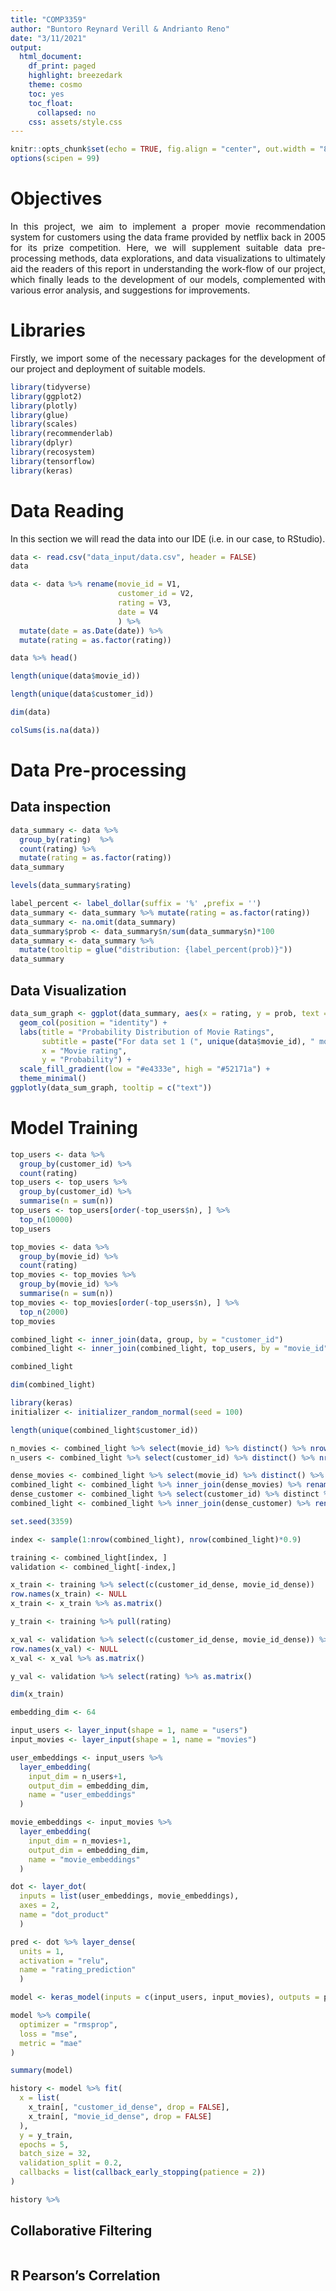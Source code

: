 ```yaml
---
title: "COMP3359"
author: "Buntoro Reynard Verill & Andrianto Reno"
date: "3/11/2021"
output: 
  html_document:
    df_print: paged
    highlight: breezedark
    theme: cosmo
    toc: yes
    toc_float:
      collapsed: no
    css: assets/style.css
---
```


```r
knitr::opts_chunk$set(echo = TRUE, fig.align = "center", out.width = "80%")
options(scipen = 99)
```


<style>
body {
text-align: justify}
</style>

# Objectives

In this project, we aim to implement a proper movie recommendation system for customers using the data frame provided by netflix back in 2005 for its prize competition. Here, we will supplement suitable data pre-processing methods, data explorations, and data visualizations to ultimately aid the readers of this report in understanding the work-flow of our project, which finally leads to the development of our models, complemented with various error analysis, and suggestions for improvements.

# Libraries

Firstly, we import some of the necessary packages for the development of our project and deployment of suitable models.

```r
library(tidyverse)
library(ggplot2)
library(plotly)
library(glue)
library(scales)
library(recommenderlab)
library(dplyr)
library(recosystem)
library(tensorflow)
library(keras)
```

# Data Reading

In this section we will read the data into our IDE (i.e. in our case, to RStudio).

```r
data <- read.csv("data_input/data.csv", header = FALSE)
data
```

```r
data <- data %>% rename(movie_id = V1,
                        customer_id = V2,
                        rating = V3,
                        date = V4
                        ) %>% 
  mutate(date = as.Date(date)) %>% 
  mutate(rating = as.factor(rating))

data %>% head()
```


```r
length(unique(data$movie_id))
```

```r
length(unique(data$customer_id))
```




```r
dim(data)
```

```r
colSums(is.na(data))
```

# Data Pre-processing {.tabset}


## Data inspection
```r
data_summary <- data %>% 
  group_by(rating)  %>% 
  count(rating) %>% 
  mutate(rating = as.factor(rating))
data_summary
```


```r
levels(data_summary$rating)
```


```r
label_percent <- label_dollar(suffix = '%' ,prefix = '')
data_summary <- data_summary %>% mutate(rating = as.factor(rating))
data_summary <- na.omit(data_summary)
data_summary$prob <- data_summary$n/sum(data_summary$n)*100
data_summary <- data_summary %>% 
  mutate(tooltip = glue("distribution: {label_percent(prob)}"))
data_summary
```

## Data Visualization

```r
data_sum_graph <- ggplot(data_summary, aes(x = rating, y = prob, text = tooltip, fill = prob)) +
  geom_col(position = "identity") +
  labs(title = "Probability Distribution of Movie Ratings",
       subtitle = paste("For data set 1 (", unique(data$movie_id), " movies, ", unique(data$customers), " customers, and ", nrow(data$rating), " ratings"),
       x = "Movie rating",
       y = "Probability") +
  scale_fill_gradient(low = "#e4333e", high = "#52171a") +
  theme_minimal() 
ggplotly(data_sum_graph, tooltip = c("text"))
```

# Model Training {.tabset}

```r
top_users <- data %>% 
  group_by(customer_id) %>% 
  count(rating)
top_users <- top_users %>% 
  group_by(customer_id) %>% 
  summarise(n = sum(n))
top_users <- top_users[order(-top_users$n), ] %>% 
  top_n(10000)
top_users
```

```r
top_movies <- data %>% 
  group_by(movie_id) %>% 
  count(rating)
top_movies <- top_movies %>% 
  group_by(movie_id) %>% 
  summarise(n = sum(n))
top_movies <- top_movies[order(-top_users$n), ] %>% 
  top_n(2000)
top_movies
```

```r
combined_light <- inner_join(data, group, by = "customer_id")
combined_light <- inner_join(combined_light, top_users, by = "movie_id")

combined_light
```

```r
dim(combined_light)
```


```r
library(keras)
initializer <- initializer_random_normal(seed = 100)
```

```r
length(unique(combined_light$customer_id))
```

```r
n_movies <- combined_light %>% select(movie_id) %>% distinct() %>% nrow()
n_users <- combined_light %>% select(customer_id) %>% distinct() %>% nrow()
```

```r
dense_movies <- combined_light %>% select(movie_id) %>% distinct() %>% rowid_to_column()
combined_light <- combined_light %>% inner_join(dense_movies) %>% rename(movie_id_dense = rowid)
dense_customer <- combined_light %>% select(customer_id) %>% distinct %>% rowid_to_column()
combined_light <- combined_light %>% inner_join(dense_customer) %>% rename(customer_id_dense = rowid)
```

```r
set.seed(3359)

index <- sample(1:nrow(combined_light), nrow(combined_light)*0.9)

training <- combined_light[index, ]
validation <- combined_light[-index,]

x_train <- training %>% select(c(customer_id_dense, movie_id_dense))
row.names(x_train) <- NULL
x_train <- x_train %>% as.matrix()

y_train <- training %>% pull(rating)

x_val <- validation %>% select(c(customer_id_dense, movie_id_dense)) %>% as.matrix()
row.names(x_val) <- NULL
x_val <- x_val %>% as.matrix()

y_val <- validation %>% select(rating) %>% as.matrix()
```

```r
dim(x_train)
```


```r
embedding_dim <- 64

input_users <- layer_input(shape = 1, name = "users")
input_movies <- layer_input(shape = 1, name = "movies")

user_embeddings <- input_users %>% 
  layer_embedding(
    input_dim = n_users+1,
    output_dim = embedding_dim,
    name = "user_embeddings"
  ) 

movie_embeddings <- input_movies %>% 
  layer_embedding(
    input_dim = n_movies+1,
    output_dim = embedding_dim,
    name = "movie_embeddings"
  ) 

```

```r
dot <- layer_dot(
  inputs = list(user_embeddings, movie_embeddings),
  axes = 2,
  name = "dot_product"
  )

pred <- dot %>% layer_dense(
  units = 1, 
  activation = "relu",
  name = "rating_prediction"
  )
```

```r
model <- keras_model(inputs = c(input_users, input_movies), outputs = pred)

model %>% compile(
  optimizer = "rmsprop",
  loss = "mse",
  metric = "mae"
)

summary(model)
```


```r
history <- model %>% fit(
  x = list(
    x_train[, "customer_id_dense", drop = FALSE],
    x_train[, "movie_id_dense", drop = FALSE]
  ),
  y = y_train,
  epochs = 5,
  batch_size = 32, 
  validation_split = 0.2,
  callbacks = list(callback_early_stopping(patience = 2))
)
```

```r
history %>% 
```

## Collaborative Filtering

```r

```


## R Pearson's Correlation

